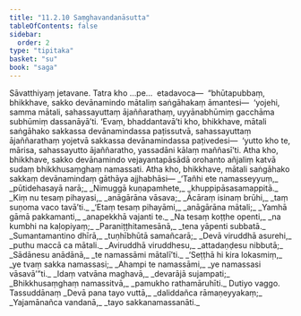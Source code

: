```yaml
---
title: "11.2.10 Saṃghavandanāsutta"
tableOfContents: false
sidebar:
  order: 2
type: "tipitaka"
basket: "su"
book: "saga"
---
```



<DynamicBreadcrumb />

<Division number="266" book="saga">

<Paragraph number="1671" book="saga">
Sāvatthiyaṃ jetavane. Tatra kho …pe…  etadavoca—  “bhūtapubbaṃ, bhikkhave, sakko devānamindo mātaliṃ saṅgāhakaṃ āmantesi—  ‘yojehi, samma mātali, sahassayuttaṃ ājaññarathaṃ, uyyānabhūmiṃ gacchāma subhūmiṃ dassanāyā’ti. ‘Evaṃ, bhaddantavā’ti kho, bhikkhave, mātali saṅgāhako sakkassa devānamindassa paṭissutvā, sahassayuttaṃ ājaññarathaṃ yojetvā sakkassa devānamindassa paṭivedesi—  ‘yutto kho te, mārisa, sahassayutto ājaññaratho, yassadāni kālaṃ maññasī’ti. Atha kho, bhikkhave, sakko devānamindo vejayantapāsādā orohanto añjaliṃ katvā sudaṃ bhikkhusaṃghaṃ namassati. Atha kho, bhikkhave, mātali saṅgāhako sakkaṃ devānamindaṃ gāthāya ajjhabhāsi—
</Paragraph>

<Paragraph number="1672" type="verses" book="saga">
_‘Tañhi ete namasseyyuṃ,_  
_pūtidehasayā narā;_  
_Nimuggā kuṇapamhete,_  
_khuppipāsasamappitā._  

</Paragraph>

<Paragraph number="1673" type="verses" book="saga">
_Kiṃ nu tesaṃ pihayasi,_  
_anāgārāna vāsava;_  
_Ācāraṃ isinaṃ brūhi,_  
_taṃ suṇoma vaco tavā’ti._  

</Paragraph>

<Paragraph number="1674" type="verses" book="saga">
_‘Etaṃ tesaṃ pihayāmi,_  
_anāgārāna mātali;_  
_Yamhā gāmā pakkamanti,_  
_anapekkhā vajanti te._  

</Paragraph>

<Paragraph number="1675" type="verses" book="saga">
_Na tesaṃ koṭṭhe openti,_  
_na kumbhi na kaḷopiyaṃ;_  
_Paraniṭṭhitamesānā,_  
_tena yāpenti subbatā._  

</Paragraph>

<Paragraph number="1676" type="verses" book="saga">
_Sumantamantino dhīrā,_  
_tuṇhībhūtā samañcarā;_  
_Devā viruddhā asurehi,_  
_puthu maccā ca mātali._  

</Paragraph>

<Paragraph number="1677" type="verses" book="saga">
_Aviruddhā viruddhesu,_  
_attadaṇḍesu nibbutā;_  
_Sādānesu anādānā,_  
_te namassāmi mātalī’ti._  

</Paragraph>

<Paragraph number="1678" type="verses" book="saga">
_‘Seṭṭhā hi kira lokasmiṃ,_  
_ye tvaṃ sakka namassasi;_  
_Ahampi te namassāmi,_  
_ye namassasi vāsavā’”ti._  

</Paragraph>

<Paragraph number="1679" type="verses" book="saga">
_Idaṃ vatvāna maghavā,_  
_devarājā sujampati;_  
_Bhikkhusaṃghaṃ namassitvā,_  
_pamukho rathamāruhīti._  


</Paragraph>
</Division>

<Paragraph number="1680" type="center" book="saga">
Dutiyo vaggo.



</Paragraph>

<Paragraph number="1681" type="center" book="saga">
Tassuddānaṃ


</Paragraph>

<Paragraph number="1682" type="verses" book="saga">
_Devā pana tayo vuttā,_  
_daliddañca rāmaṇeyyakaṃ;_  
_Yajamānañca vandanā,_  
_tayo sakkanamassanāti._
</Paragraph>